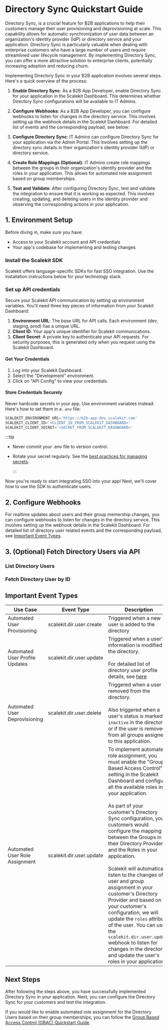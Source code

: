 
# Directory Sync Quickstart Guide

Directory Sync, is a crucial feature for B2B applications to help their customers manage their user provisioning and deprovisioning at scale. This capability allows for automatic synchronization of user data between an organization's identity provider (IdP) or directory service and your application. Directory Sync is particularly valuable when dealing with enterprise customers who have a large number of users and require streamlined user lifecycle management. By implementing Directory Sync, you can offer a more attractive solution to enterprise clients, potentially increasing adoption and reducing churn.

<!-- TODO: Add SCIM Diagram -->

Implementing Directory Sync in your B2B application involves several steps. Here's a quick overview of the process:

1. **Enable Directory Sync**: As a B2B App Developer, enable Directory Sync for your application in the Scalekit Dashboard. This determines whether Directory Sync configurations will be available to IT Admins.

2. **Configure Webhooks**: As a B2B App Developer, you can configure webhooks to listen for changes in the directory service. This involves setting up the webhook details in the Scalekit Dashboard. For detailed list of events and the corresponding payload, see below:

3. **Configure Directory Sync**: IT Admins can configure Directory Sync for your application via the Admin Portal. This involves setting up the directory sync details in their organization's identity provider (IdP) or directory service.

4. **Create Role Mappings (Optional)**: IT Admins create role mappings between the groups in their organization's identity provider and the roles in your application. This allows for automated role assignment based on group memberships.

5. **Test and Validate**: After configuring Directory Sync, test and validate the integration to ensure that it is working as expected. This involves creating, updating, and deleting users in the identity provider and observing the corresponding actions in your application.

## 1. Environment Setup

Before diving in, make sure you have:

- Access to your Scalekit account and API credentials
- Your app's codebase for implementing and testing changes

### Install the Scalekit SDK

Scalekit offers language-specific SDKs for fast SSO integration. Use the installation instructions below for your technology stack.

<InstallSDK />

### Set up API credentials

Secure your Scalekit API communication by setting up environment variables. You'll need three key pieces of information from your Scalekit Dashboard:

1. **Environment URL**: The base URL for API calls. Each environment (dev, staging, prod) has a unique URL.
2. **Client ID**: Your app's unique identifier for Scalekit communications.
3. **Client Secret**: A private key to authenticate your API requests. For security purposes, this is generated only when you request using the Scalekit Dashboard.

#### Get Your Credentials

1. Log into your Scalekit Dashboard.
2. Select the "Development" environment.
3. Click on "API Config" to view your credentials.

#### Store Credentials Securely

Never hardcode secrets in your app. Use environment variables instead. Here's how to set them in a `.env` file:

<CodeWithHeader title=".env">

```jsx
SCALEKIT_ENVIRONMENT_URL='https://b2b-app-dev.scalekit.com'
SCALEKIT_CLIENT_ID='<CLIENT_ID_FROM_SCALEKIT_DASHBOARD>'
SCALEKIT_CLIENT_SECRET='<SECRET_FROM_SCALEKIT_DASHBOARD>'
```

</CodeWithHeader>

:::tip

- Never commit your <SimpleCode>.env </SimpleCode> file to version control.
- Rotate your <SimpleCode>secret </SimpleCode>regularly. See the [best practices for managing secrets](/sso/guides/key-concepts/manage-client-secrets).

  :::

Now you're ready to start integrating SSO into your app! Next, we'll cover how to use the SDK to authenticate users.

## 2. Configure Webhooks

For realtime updates about users and their group memership changes, you can configure webhooks to listen for changes in the directory service. This involves setting up the webhook details in the Scalekit Dashboard. For detailed list of directory user related events and the corresponding payload, see [Important Event Types](#important-event-types).

## 3. (Optional) Fetch Directory Users via API

### List Directory Users

### Fetch Directory User by ID

## Important Event Types

| Use Case | Event Type | Description |
|----------|----------|----------|
| Automated User Provisioning         | scalekit.dir.user.create         | Triggered when a new user is added to the directory         |
| Automated User Profile Updates         | scalekit.dir.user.update         | Triggered when a user's information is modified in the directory. <br /><br />For detailed list of directory user profile details, see [here](/dir-sync/events)        |
| Automated User Deprovisioning         | scalekit.dir.user.delete         | Triggered when a user is removed from the directory. <br/><br />Also triggered when a user's status is marked as `inactive` in the directory or if the user is removed from all groups assigned to this application.        |
| Automated User Role Assignment         | scalekit.dir.user.update         | To implement automated role assignment, you must enable the "Group Based Access Control" setting in the Scalekit Dashboard and configure all the available roles in your application. <br /><br />As part of your customer's Directory Sync configuration, your customers would configure the mapping between the Groups in their Directory Provider and the Roles in your application. <br /><br />Scalekit will automatically listen to the changes of user and group assignment in your customer's Directory Provider and based on your customer's configuration, we will update the `roles` attribute of the user. You can use the `scalekit.dir.user.update` webhook to listen for changes in the directory and update the user's roles in your application         |

## Next Steps

After following the steps above, you have successfully implemented Directory Sync in your application. Next, you can configure the Directory Sync for your customers and test the integration.

If you would like to enable automated role assignment for the Directory Users based on their group memberships, you can follow the [Group Based Access Control (GBAC) Quickstart Guide](/dir-sync/gbac).
